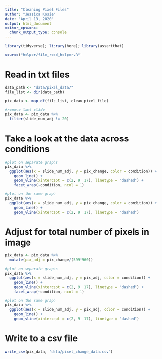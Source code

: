 ```yaml
---
title: "Cleaning Pixel Files"
author: "Jessica Kosie"
date: "April 13, 2020"
output: html_document
editor_options: 
  chunk_output_type: console
---
```


```r
library(tidyverse); library(here); library(assertthat)

source("helper/file_read_helper.R")

```
# Read in txt files
```r
data_path <- "data/pixel_data/"
file_list <- dir(data_path)

pix_data <- map_df(file_list, clean_pixel_file)

#remove last slide
pix_data <- pix_data %>% 
  filter(slide_num_adj != 20)

```
# Take a look at the data across conditions
```r
#plot on separate graphs
pix_data %>% 
  ggplot(aes(x = slide_num_adj, y = pix_change, color = condition)) +
    geom_line() +
    geom_vline(xintercept = c(2, 9, 17), linetype = "dashed") +
    facet_wrap(~condition, ncol = 1) 

#plot on the same graph
pix_data %>% 
  ggplot(aes(x = slide_num_adj, y = pix_change, color = condition)) +
    geom_line() +
    geom_vline(xintercept = c(2, 9, 17), linetype = "dashed")

```
# Adjust for total number of pixels in image
```r
pix_data <- pix_data %>% 
  mutate(pix_adj = pix_change/(599*960))

#plot on separate graphs
pix_data %>% 
  ggplot(aes(x = slide_num_adj, y = pix_adj, color = condition)) +
    geom_line() +
    geom_vline(xintercept = c(2, 9, 17), linetype = "dashed") +
    facet_wrap(~condition, ncol = 1) 

#plot on the same graph
pix_data %>% 
  ggplot(aes(x = slide_num_adj, y = pix_adj, color = condition)) +
    geom_line() +
    geom_vline(xintercept = c(2, 9, 17), linetype = "dashed")

```
# Write to a csv file
```r
write_csv(pix_data, 'data/pixel_change_data.csv')



```
